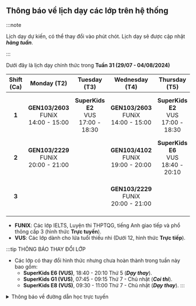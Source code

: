 ## Thông báo về lịch dạy các lớp trên hệ thống

:::note

Lịch dạy dự kiến, có thể thay đổi vào phút chót. Lịch dạy sẽ được cập nhật **_hàng tuần_**.

:::

Dưới đây là lịch dạy chính thức trong **Tuần 31 (29/07 - 04/08/2024)**

| **Shift (Ca)** |               **Monday (T2)**                |              **Tuesday (T3)**               |             **Wednesday (T4)**               |             **Thursday (T5)**               |               **Friday (T6)**                |                   **Saturday (T7)**                    |                    **Sunday (CN)**                     |
|:--------------:|:--------------------------------------------:|:-------------------------------------------:|:--------------------------------------------:|:-------------------------------------------:|:--------------------------------------------:|:------------------------------------------------------:|:------------------------------------------------------:|
|      **1**     | **GEN103/2603** <br/>FUNiX<br/>14:00 - 15:00 | **SuperKids E2** <br/>VUS<br/>17:00 - 18:30 | **GEN103/2603** <br/>FUNiX<br/>14:00 - 15:00 | **SuperKids E2** <br/>VUS<br/>17:00 - 18:30 | **GEN103/2603** <br/>FUNiX<br/>14:00 - 15:00 | **SuperKids G1** <br/>**Exam** - VUS<br/>07:45 - 09:15 | **SuperKids G1** <br/>**Exam** - VUS<br/>07:45 - 09:15 |
|      **2**     | **GEN103/2229** <br/>FUNiX<br/>20:00 - 21:00 |                                             | **GEN103/4102** <br/>FUNiX<br/>19:00 - 20:00 | **SuperKids E6** <br/>VUS<br/>18:40 - 20:10 | **GEN103/4102** <br/>FUNiX<br/>19:00 - 20:00 |       **SuperKids E8** <br/>VUS<br/>09:30 - 11:00      |       **SuperKids E8** <br/>VUS<br/>09:30 - 11:00      |
|      **3**     |                                              |                                             | **GEN103/2229** <br/>FUNiX<br/>20:00 - 21:00 |                                             |                                              |       **SuperKids E3** <br/>VUS<br/>16:10 - 17:40      |       **SuperKids E3** <br/>VUS<br/>16:10 - 17:40      |

- **FUNIX**: Các lớp IELTS, Luyện thi THPTQG, tiếng Anh giao tiếp và phổ thông cấp 3 (hình thức **Trực tuyến**).
- **VUS**: Các lớp dành cho lứa tuổi thiếu nhi (Dưới 12, hình thức **Trực tiếp**).

:::tip THÔNG BÁO THAY ĐỔI LỚP

- Các lớp có thay đổi hình thức nhưng chưa hoàn thành trong tuần này bao gồm:
    - **SuperKids E6 (VUS)**, 18:40 - 20:10 Thứ 5 (**_Dạy thay_**).
    - **SuperKids G1 (VUS)**, 07:45 - 09:15 Thứ 7 - Chủ nhật (**_Coi thi_**).
    - **SuperKids E8 (VUS)**, 09:30 - 11:00 Thứ 7 - Chủ nhật (**_Dạy thay_**).
:::

<details>
<summary>Thông báo về đường dẫn học trực tuyến</summary>
<div>

**_Việc học trực tuyến sẽ được thực hiện qua hạ tầng online. Đường dẫn sẽ được cung cấp trong quá trình học. Người học
cũng có thể theo dõi các video bài giảng qua YouTube ở hai đường dẫn phía dưới._**

**_Trân trọng cảm ơn._**

</div>
</details>
